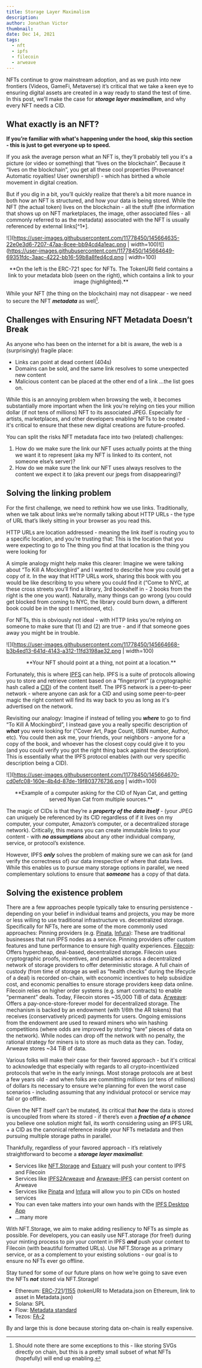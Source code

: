 ```yaml
---
title: Storage Layer Maximalism
description: 
author: Jonathan Victor
thumbnail: 
date: Dec 14, 2021
tags:
  - nft
  - ipfs
  - filecoin
  - arweave
---
```


NFTs continue to grow mainstream adoption, and as we push into new frontiers (Videos, GameFi, Metaverse) it’s critical that we take a keen eye to ensuring digital assets are created in a way ready to stand the test of time. In this post, we’ll make the case for ***storage layer maximalism***, and why every NFT needs a CID.

## What exactly is an NFT?


**If you’re familiar with what's happening under the hood, skip this section - this is just to get everyone up to speed.**

If you ask the average person what an NFT is, they’ll probably tell you it's a picture (or video or something) that “lives on the blockchain”. Because it “lives on the blockchain”, you get all these cool properties (Provenance! Automatic royalties! User ownership!) - which has birthed a whole movement in digital creation.

But if you dig in a bit, you’ll quickly realize that there’s a bit more nuance in both how an NFT is structured, and how your data is being stored. While the NFT (the actual token) lives on the blockchain - all the stuff (the information that shows up on NFT marketplaces, the image, other associated files - all commonly referred to as the metadata) associated with the NFT is usually referenced by external links[^1*].

![](https://user-images.githubusercontent.com/11778450/145664635-22e0e3d6-7207-47aa-8cee-bb94cd4a1eac.png | width=100)![](https://user-images.githubusercontent.com/11778450/145664649-69351fdc-3aac-4222-bb16-59b8a8fed4cd.png | width=100)
<p align="center">
**On the left is the ERC-721 spec for NFTs. The TokenURI field contains a link to your metadata blob (seen on the right), which contains a link to your image (highlighted).**
</p>

While your NFT (the thing on the blockchain) may not disappear - we need to secure the NFT ***metadata*** as well[^2].

## Challenges with Ensuring NFT Metadata Doesn’t Break

As anyone who has been on the internet for a bit is aware, the web is a (surprisingly) fragile place:
- Links can point at dead content (404s)
- Domains can be sold, and the same link resolves to some unexpected new content
- Malicious content can be placed at the other end of a link
...the list goes on. 

While this is an annoying problem when browsing the web, it becomes substantially more important when the link you’re relying on ties your million dollar (if not tens of millions) NFT to its associated JPEG. Especially for artists, marketplaces, and other developers enabling NFTs to be created - it's critical to ensure that these new digital creations are future-proofed.


You can split the risks NFT metadata face into two (related) challenges: 
1. How do we make sure the link our NFT uses actually points at the thing we want it to represent (aka my NFT is linked to its content, not someone else’s server)?
2. How do we make sure the link our NFT uses always resolves to the content we expect it to (aka prevent our jpegs from disappearing)?


## Solving the linking problem

For the first challenge, we need to rethink how we use links. Traditionally, when we talk about links we’re normally talking about HTTP URLs - the type of URL that’s likely sitting in your browser as you read this. 

HTTP URLs are location addressed - meaning the link itself is routing you to a specific location, and you’re trusting that:
This is the location that you were expecting to go to
The thing you find at that location is the thing you were looking for

A simple analogy might help make this clearer:
Imagine we were talking about “To Kill A Mockingbird” and I wanted to describe how you could get a copy of it. In the way that HTTP URLs work, sharing this book with you would be like describing to you where you could find it (“Come to NYC, at these cross streets you’ll find a library, 3rd bookshelf in - 2 books from the right is the one you want). Naturally, many things can go wrong (you could get blocked from coming to NYC, the library could burn down, a different book could be in the spot I mentioned, etc). 

For NFTs, this is obviously not ideal - with HTTP links you’re relying on someone to make sure that (1) and (2) are true - and if that someone goes away you might be in trouble.

![](https://user-images.githubusercontent.com/11778450/145664668-b3b4ed13-641d-4143-a312-11fd3198ae32.png | width=100)
<p align="center">
**Your NFT should point at a thing, not point at a location.**
</p>

Fortunately, this is where [IPFS](http://ipfs.io) can help. IPFS is a suite of protocols allowing you to store and retrieve content based on a “fingerprint” (a cryptographic hash called a [CID](https://proto.school/anatomy-of-a-cid/01)) of the content itself. 
The IPFS network is a peer-to-peer network - where anyone can ask for a CID and using some peer-to-peer magic the right content will find its way back to you as long as it's advertised on the network. 

Revisiting our analogy: Imagine if instead of telling you ***where*** to go to find “To Kill A Mockingbird”, I instead gave you a really specific description of ***what*** you were looking for (“Cover Art, Page Count, ISBN number, Author, etc). You could then ask me, your friends, your neighbors - anyone for a copy of the book, and whoever has the closest copy could give it to you (and you could verify you got the right thing back against the description). This is essentially what the IPFS protocol enables (with our very specific description being a CID). 

![](https://user-images.githubusercontent.com/11778450/145664670-cd0efc08-160e-4b4d-87de-19f803776736.png | width=100)
<p align="center">
**Example of a computer asking for the CID of Nyan Cat, and getting served Nyan Cat from multiple sources.**
</p>

The magic of CIDs is that they’re a ***property of the data itself*** - (your JPEG can uniquely be referenced by its CID regardless of if it lives on my computer, your computer, Amazon’s computer, or a decentralized storage network). Critically, this means you can create immutable links to your content - with ***no assumptions*** about any other individual company, service, or protocol’s existence.

However, IPFS ***only*** solves the problem of making sure we can ask for (and verify the correctness of) our data irrespective of where that data lives. While this enables us to pursue many storage options in parallel, we need complementary solutions to ensure that ***someone*** has a copy of that data. 

## Solving the existence problem

There are a few approaches people typically take to ensuring persistence - depending on your belief in individual teams and projects, you may be more or less willing to use traditional infrastructure vs. decentralized storage. Specifically for NFTs, here are some of the more commonly used approaches: 
Pinning providers (e.g. [Pinata](https://pinata.cloud), [Infura](http://infura.io)): These are traditional businesses that run IPFS nodes as a service. Pinning providers offer custom features and tune performance to ensure high quality experiences.
[Filecoin](http://filecoin.io): Offers hypercheap, deal-based, decentralized storage. Filecoin uses cryptographic proofs, incentives, and penalties across a decentralized network of storage providers to offer deterministic storage. A full chain of custody (from time of storage as well as “health checks” during the lifecycle of a deal) is recorded on-chain, with economic incentives to help subsidize cost, and economic penalties to ensure storage providers keep data online. Filecoin relies on higher order systems (e.g. smart contracts) to enable “permanent” deals. Today, Filecoin stores ~35,000 TiB of data.
[Arweave](http://arweave.org): Offers a pay-once-store-forever model for decentralized storage. The mechanism is backed by an endowment (with 1/6th the AR tokens) that receives (conservatively priced) payments for users. Ongoing emissions from the endowment are used to reward miners who win hashing competitions (where odds are improved by storing “rare” pieces of data on the network). While nodes can drop off the network with no penalty, the rational strategy for miners is to store as much data as they can. Today, Arweave stores ~34 TiB of data. 

Various folks will make their case for their favored approach - but it's critical to acknowledge that especially with regards to all crypto-incentivized protocols that we’re in the early innings. Most storage protocols are at best a few years old - and when folks are committing millions (or tens of millions) of dollars its necessary to ensure we’re planning for even the worst case scenarios - including assuming that any individual protocol or service may fail or go offline.

Given the NFT itself can’t be mutated, its critical that ***how*** the data is stored is uncoupled from where its stored  - if there’s even a ***fraction of a chance*** you believe one solution might fail, its worth considering using an IPFS URL + a CID as the canonical reference inside your NFTs metadata and then pursuing multiple storage paths in parallel. 

Thankfully, regardless of your favored approach - it’s relatively straightforward to become a ***storage layer maximalist***: 
- Services like [NFT.Storage](https://nft.storage) and [Estuary](https://estuary.tech) will push your content to IPFS and Filecoin
- Services like [IPFS2Arweave](https://ipfs2arweave.com/) and [Arweave-IPFS](https://github.com/imerkle/arweave-ipfs) can persist content on Arweave
- Services like [Pinata](https://pinata.cloud) and [Infura](https://infura.io) will allow you to pin CIDs on hosted services
- You can even take matters into your own hands with the [IPFS Desktop App](https://docs.ipfs.io/install/ipfs-desktop/)
- ...many more

With NFT.Storage, we aim to make adding resiliency to NFTs as simple as possible. For developers, you can easily use NFT.storage (for free!) during your minting process to pin your content in IPFS ***and*** push your content to Filecoin (with beautiful formatted URLs). Use NFT.Storage as a primary service, or as a complement to your existing solutions - our goal is to ensure no NFTs ever go offline. 

Stay tuned for some of our future plans on how we’re going to save even the NFTs ***not*** stored via NFT.Storage!

[^1]: This varies a bit from chain to chain - but an NFT is a token that meets some contract specs. You can take a look at the various standards and you’ll see one high-level thing in common - for all these chains, at some point, they link out to some external source to reference external content:
- Ethereum: [ERC-721](https://eips.ethereum.org/EIPS/eip-721)/[1155](https://eips.ethereum.org/EIPS/eip-1155) (tokenURI to Metadata.json on Ethereum, link to asset in Metadata.json)
- Solana: SPL
- Flow: [Metadata standard](https://github.com/onflow/flow-nft/issues/9)
- Tezos: [FA-2](https://assets.tqtezos.com/docs/token-contracts/fa2/2-fa2-nft-tutorial/)

By and large this is done because storing data on-chain is really expensive.

[^2]: Should note there are some exceptions to this - like storing SVGs directly on chain, but this is a pretty small subset of what NFTs (hopefully) will end up enabling.
